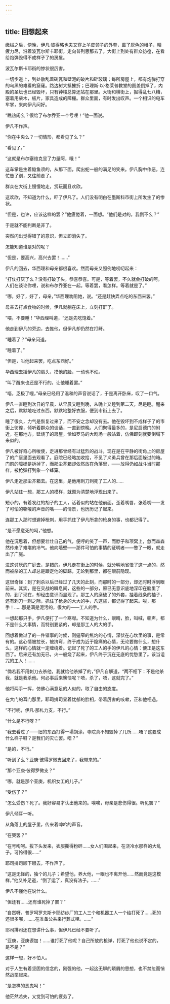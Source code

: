 ```yaml
---
---
---
```

title: 回想起来
---



缴械之后，傍晚，伊凡·彼得略也夫又穿上羊皮领子的外套，戴了灰色的帽子，精疲力尽，沿着波瓦尔斯卡耶街，走向普列思那去了。大街上到处有群众彷徨，在看给炮弹毁得不成样子了的房屋。

波瓦尔斯卡耶街的惨状很厉害。

一切步道上，到处散乱着砖瓦和壁泥的破片和碎玻璃；每所房屋上，都有炮弹打穿的乌黑的难看的窟窿。路边树大抵摧折；巴理斯·以·格莱普教堂的圆盖倒掉了，内殿的圣坛也已经毁坏，只有钟楼总算还站在那里。大街和横街上，掘得乱七八糟，塞着用柴木，板片，家具造成的障栅。群众里面，有时发出叹声。一个相识的电车车掌，来向伊凡问好。

“瞧热闹么？很给了布尔乔亚一个亏哩！”他一面说。

伊凡不作声。

“你在中央么？一切情形，都看见了么？”

“看见了。”

“这就是布尔塞维克显了力量阿，哦！”

这车掌是生着鲶鱼须的，从那下面，爬出蛇一般的满足的笑来。伊凡胸中作恶，连忙告了别，又往前走了。

群众在大街上慢慢地走，赏玩而且欢欣。

这欢欣，不知道为什么，吓了伊凡了。人们没有明白在墨斯科市街上所发生了的惨状。

“但是，也许，应该这样的罢？”他疲倦着，一面想。“他们是对的，我倒不么？”

于是就不能判断是非了。

突然闪出觉得错了的意识，但立即消失了。

怎能知道谁是对的呢？

“但是，要高兴，高兴去罢！……”

伊凡的回去，华西理和母亲都很喜欢。然而母亲又照例地唠叨起来：

“打仗打厌了么？没有打破了头，恭喜恭喜。可是，等着罢，不久就会打破的呵。人们在谈论你哩，说和布尔乔亚在一起。等着罢，看怎样。等着就是了。”

“哪，好了，好了，母亲，”华西理劝阻她，说。“还是赶快弄点吃的东西来罢。”

母亲去打点食物的时候，伊凡就躺在床上，立刻打鼾了。

“喂，不要睡！”华西理叫道，“还是先吃饱着。”

他走到伊凡的旁边，去推他，但伊凡却仍然在打鼾。

“睡着了？”母亲问道。

“睡着了。”

“但是，叫他起来罢，吃点东西好。”

华西理去摇伊凡的肩头，摸他的脸，一动也不动。

“叫了醒来也还是不行的。让他睡着罢。”

“唔，乏极了哩，”母亲已经用了温和的声音说话了，于是离开卧床，叹了一口气。

伊凡一直睡到次日的早晨，从早晨又睡到晚，从晚上又睡到第二天，尽是睡。醒来之后，默默地吃过东西，默默地整好衣服，便到市街上去了。

睡了很久，力气是恢复过来了，而不安之念却没有去。他在毁坏到不成样子了的市街上彷徨，倾听着群众的谈话，一直到傍晚。人们聚得最多的，是尼启德门的附近，在那地方，延烧了的房屋，恰如罗马的大剧场一般站着，仿佛即刻就要倒塌下来似的。

伊凡被好奇心所唆使，走进那曾经有过猛烈的战斗，现在是在平静的街角上的房屋了的广庭里面去观看了。庭院已经略加收拾，不见了义勇兵曾在那后面躲过的箱。门前的障栅是拆掉了，而那尘芥箱却依然放在角落里，——放得仍如战斗当时那样，被枪弹打到象一个蜂窠。

伊凡走近那尘芥箱去。在这里，是他用刺刀刺死了工人的……

伊凡站住一想，那工人的模样，就颇为清楚地浮现出来了。

短小的，有着发红的胡子的工人，活着似的站在他前面。歪着嘴唇，张着嘴——发了可怕的嘶嗄的声音的嘴——的情景，也历历记了起来。

连那工人那时想避掉枪刺，用手抓住了伊凡所拿的枪身的事，也都记得了。

“是不愿意死的呵，”他想。

他在沉思着，但想要壮壮自己的气，便哼的笑了一声，而脖子和项窝上，忽而森森然传来了难堪的冷气。他向墙壁——那件可怕的事情的证明者——瞥了一眼，就走出了广庭。

进这讨厌的广庭去，是错的。伊凡走在街上的时候，就分明地省悟了这一点的，然而被杀的工人却总是跟定他的脚踪，无论到那里，都在眼前隐现。

这很奇怪：到了刺杀以后已经过了几天的此刻，而那时的一部分，却还时时浮到眼前来。其实，是在交战的瞬息间，这些的一部分，原已无意识底地深印在脑里了的，到了现在，却经由意识而显现了。那工人的磨破了的外套，挂着线条的袖子，还有刺刀一刺之际，抓住了枪身的大大的手，凡这些，都记得了起来。唉，那手！……那是满是泥污的，很大的——工人的手。

一想起那只手，伊凡便打了一个寒噤。不知道为什么，眼睛，脸，叫喊，嘶声，都不是什么大事情，而特别要紧的，却是那工人的大的手。

回想着做过了的一件错事的时候，则逼窄的焦灼的心情，深伏在心坎里的事，是常有的。这心情被拉长，被挤弯，终于成为近于隐痛的心情，无论要做什么，想什么，这样的心情就一定缠绕着。记起了死了的工人的手的伊凡的心情：便正是这东西了。后来还有加无已，火一般烧了起来，伊凡终于沉在无底的忧愁里了。该当诅咒的工人！……

“倘若我不用刺刀去杀他，我就给他杀掉了的，”伊凡自解道，“两不相下：不是他杀我，就是我杀他。何必事后来懊恼呢？唔，杀了，唔，这就完了。”

他将两手一挥，仿佛心满意足的人似的，取了自由的态度。

在大门的耳门那里，耶司排司显着忧郁的脸相，带着厉害的咳嗽，正和他相遇。

“不行呢，伊凡·那札力支，不行。”

“什么是不行呀？”

“我去看过了——旧的东西打得一塌胡涂，寺院真不知毁掉了几所……唔？这要成什么样子呀？是我们的灭亡罢。唔？”

“是的，不行。”

“听到了么？亚庚·彼得罗微支回来了，我带来的。”

“那个亚庚·彼得罗微支？”

“哪，就是那个亚庚，机织女工的儿子。”

“受伤了？”

“怎么受伤？死了。我好容易才认出他来的。唉唉，母亲是悲伤得很。听见罢？”

伊凡倾耳一听。

从角落上的屋子里，传来着呻吟的声音。

“在哭罢？”

“在号啕呵。拔下头发来，衣服撕得粉碎……女人们围起来，在浇冷水那样的大乱子。可怜得很……”

耶司排司顺下眼去，不作声了。

“这是无怪的，独个的儿子；希望他，养大他，一眼也不离开他……然而竟是这模样，”他又补足道，“倒了运了，真没有法子。……”

伊凡不懂他在说什么。

“但还有……还有谁死掉了罢？”

“自然呀。普罗呵罗夫斯卡耶纺纱厂的工人三个和机器工人一个给打死了……死的还很多哪，……在准备公共来行葬式哩。……”

耶司排司还在想讲什么事，但伊凡已经不要听了。

“亚庚，亚庚谟加！……谁打死了他呢？自己所放的枪弹，打死了他也说不定的，是不是？”

这样一想，好不怕人。

对于人生有着坚固的信念的，刚强的他，一起这无聊的琐屑的思想，也不禁忽而悄然战栗起来。

“是怎样的恶鬼呵！”

他茫然若失，又觉到可怕的疲劳了。